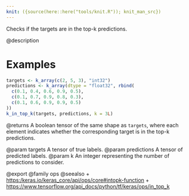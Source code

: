 ```yaml
---
knit: ({source(here::here("tools/knit.R")); knit_man_src})
---
```

Checks if the targets are in the top-k predictions.

@description

# Examples
```r
targets <- k_array(c(2, 5, 3), "int32")
predictions <- k_array(dtype = "float32", rbind(
  c(0.1, 0.4, 0.6, 0.9, 0.5),
  c(0.1, 0.7, 0.9, 0.8, 0.3),
  c(0.1, 0.6, 0.9, 0.9, 0.5)
))
k_in_top_k(targets, predictions, k = 3L)
```

@returns
A boolean tensor of the same shape as `targets`, where each element
indicates whether the corresponding target is in the top-k predictions.

@param targets A tensor of true labels.
@param predictions A tensor of predicted labels.
@param k An integer representing the number of predictions to consider.

@export
@family ops
@seealso
+ <https:/keras.io/keras_core/api/ops/core#intopk-function>
+ <https://www.tensorflow.org/api_docs/python/tf/keras/ops/in_top_k>
